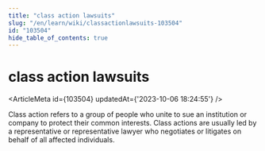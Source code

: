 ```yaml
---
title: "class action lawsuits"
slug: "/en/learn/wiki/classactionlawsuits-103504"
id: "103504"
hide_table_of_contents: true
---
```



# class action lawsuits

<ArticleMeta id={103504} updatedAt={'2023-10-06 18:24:55'} />
<div className='border-solid border-b border-t-0 my-4 border-[var(--ifm-color-gray-300)]' />

Class action refers to a group of people who unite to sue an institution or company to protect their common interests. Class actions are usually led by a representative or representative lawyer who negotiates or litigates on behalf of all affected individuals.
